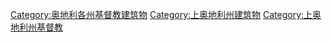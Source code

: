 [[Category:奥地利各州基督教建筑物|Category:奥地利各州基督教建筑物]]
[[Category:上奥地利州建筑物|Category:上奥地利州建筑物]]
[[Category:上奥地利州基督教|Category:上奥地利州基督教]]